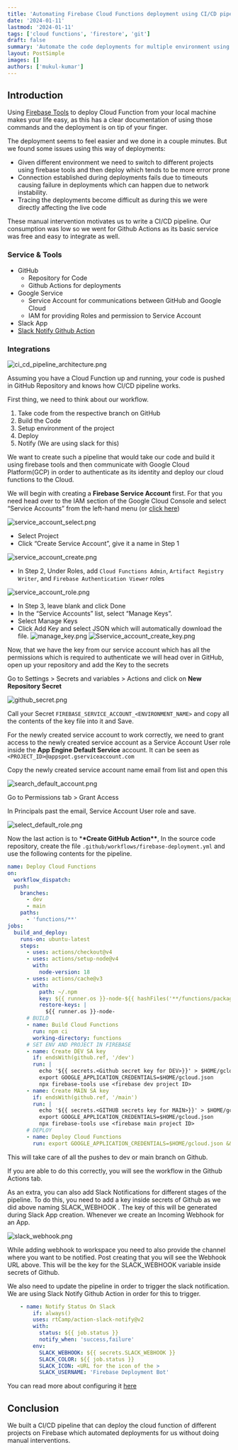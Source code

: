 ```yaml
---
title: 'Automating Firebase Cloud Functions deployment using CI/CD pipeline'
date: '2024-01-11'
lastmod: '2024-01-11'
tags: ['cloud functions', 'firestore', 'git']
draft: false
summary: 'Automate the code deployments for multiple environment using Github Actions with Slack Notifications.'
layout: PostSimple
images: []
authors: ['mukul-kumar']
---
```


## Introduction

Using [Firebase Tools](https://www.npmjs.com/package/firebase-tools) to deploy Cloud Function from your local machine makes your life easy, as this has a clear documentation of using those commands and the deployment is on tip of your finger.

The deployment seems to feel easier and we done in a couple minutes. But we found some issues using this way of deployments:

- Given different environment we need to switch to different projects using firebase tools and then deploy which tends to be more error prone
- Connection established during deployments fails due to timeouts causing failure in deployments which can happen due to network instability.
- Tracing the deployments become difficult as during this we were directly affecting the live code

These manual intervention motivates us to write a CI/CD pipeline. Our consumption was low so we went for Github Actions as its basic service was free and easy to integrate as well.

### Service & Tools

- GitHub
  - Repository for Code
  - Github Actions for deployments
- Google Service
  - Service Account for communications between GitHub and Google Cloud
  - IAM for providing Roles and permission to Service Account
- Slack App
- [Slack Notify Github Action](https://github.com/rtCamp/action-slack-notify)

### Integrations

![ci_cd_pipeline_architecture.png](/static/images/blogs/web/ci_cd_pipeline_architecture.png)

Assuming you have a Cloud Function up and running, your code is pushed in GitHub Repository and knows how CI/CD pipeline works.

First thing, we need to think about our workflow.

1. Take code from the respective branch on GitHub
2. Build the Code
3. Setup environment of the project
4. Deploy
5. Notify (We are using slack for this)

We want to create such a pipeline that would take our code and build it using firebase tools and then communicate with Google Cloud Platform(GCP) in order to authenticate as its identity and deploy our cloud functions to the Cloud.

We will begin with creating a **Firebase Service Account** first. For that you need head over to the IAM section of the Google Cloud Console and select “Service Accounts” from the left-hand menu (or [click here](https://console.cloud.google.com/iam-admin/serviceaccounts))

![service_account_select.png](/static/images/blogs/web/service_account_select.png)

- Select Project
- Click “Create Service Account”, give it a name in Step 1

![service_account_create.png](/static/images/blogs/web/service_account_create.png)

- In Step 2, Under Roles, add `Cloud Functions Admin`, `Artifact Registry Writer`, and `Firebase Authentication Viewer` roles

![service_account_role.png](/static/images/blogs/web/service_account_role.png)

- In Step 3, leave blank and click Done
- In the “Service Accounts” list, select “Manage Keys”.
- Select Manage Keys
- Click Add Key and select JSON which will automatically download the file.
  ![manage_key.png](/static/images/blogs/web/manage_key.png)
  ![Sservice_account_create_key.png](/static/images/blogs/web/service_account_create_key.png)

Now, that we have the key from our service account which has all the permissions which is required to authenticate we will head over in GitHub, open up your repository and add the Key to the secrets

Go to Settings > Secrets and variables > Actions and click on **New Repository Secret**

![github_secret.png](/static/images/blogs/web/github_secret.png)

Call your Secret `FIREBASE_SERVICE_ACCOUNT_<ENVIRONMENT_NAME>` and copy all the contents of the key file into it and Save.

For the newly created service account to work correctly, we need to grant access to the newly created service account as a Service Account User role inside the **App Engine Default Service** account. It can be seen as `<PROJECT_ID>@appspot.gserviceaccount.com`

Copy the newly created service account name email from list and open this

![search_default_account.png](/static/images/blogs/web/search_default_account.png)

Go to Permissions tab > Grant Access

In Principals past the email, Service Account User role and save.

![select_default_role.png](/static/images/blogs/web/select_default_role.png)

Now the last action is to \***\*Create GitHub Action\*\***, In the source code repository, create the file `.github/workflows/firebase-deployment.yml` and use the following contents for the pipeline.

```yaml
name: Deploy Cloud Functions
on:
  workflow_dispatch:
  push:
    branches:
      - dev
      - main
    paths:
      - 'functions/**'
jobs:
  build_and_deploy:
    runs-on: ubuntu-latest
    steps:
      - uses: actions/checkout@v4
      - uses: actions/setup-node@v4
        with:
          node-version: 18
      - uses: actions/cache@v3
        with:
          path: ~/.npm
          key: ${{ runner.os }}-node-${{ hashFiles('**/functions/package-lock.json') }}
          restore-keys: |
            ${{ runner.os }}-node-
      # BUILD
      - name: Build Cloud Functions
        run: npm ci
        working-directory: functions
      # SET ENV AND PROJECT IN FIREBASE
      - name: Create DEV SA key
        if: endsWith(github.ref, '/dev')
        run: |
          echo '${{ secrets.<Github secret key for DEV>}}' > $HOME/gcloud.json
          export GOOGLE_APPLICATION_CREDENTIALS=$HOME/gcloud.json
          npx firebase-tools use <firebase dev project ID>
      - name: Create MAIN SA key
        if: endsWith(github.ref, '/main')
        run: |
          echo '${{ secrets.<GITHUB secrets key for MAIN>}}' > $HOME/gcloud.json
          export GOOGLE_APPLICATION_CREDENTIALS=$HOME/gcloud.json
          npx firebase-tools use <firebase main project ID>
      # DEPLOY
      - name: Deploy Cloud Functions
        run: export GOOGLE_APPLICATION_CREDENTIALS=$HOME/gcloud.json && npx firebase-tools deploy --only functions --json
```

This will take care of all the pushes to dev or main branch on Github.

If you are able to do this correctly, you will see the workflow in the Github Actions tab.

As an extra, you can also add Slack Notifications for different stages of the pipeline. To do this, you need to add a key inside secrets of Github as we did above naming SLACK_WEBHOOK . The key of this will be generated during Slack App creation. Whenever we create an Incoming Webhook for an App.

![slack_webhook.png](/static/images/blogs/web/slack_webhook.png)

While adding webhook to workspace you need to also provide the channel where you want to be notified. Post creating that you will see the Webhook URL above. This will be the key for the SLACK_WEBHOOK variable inside secrets of Github.

We also need to update the pipeline in order to trigger the slack notification. We are using Slack Notify Github Action in order for this to trigger.

```yaml
	- name: Notify Status On Slack
        if: always()
        uses: rtCamp/action-slack-notify@v2
        with:
          status: ${{ job.status }}
          notify_when: 'success,failure'
        env:
          SLACK_WEBHOOK: ${{ secrets.SLACK_WEBHOOK }}
          SLACK_COLOR: ${{ job.status }}
          SLACK_ICON: <URL for the icon of the >
          SLACK_USERNAME: 'Firebase Deployment Bot'
```

You can read more about configuring it [here](https://github.com/rtCamp/action-slack-notify)

## Conclusion

We built a CI/CD pipeline that can deploy the cloud function of different projects on Firebase which automated deployments for us without doing manual interventions.
